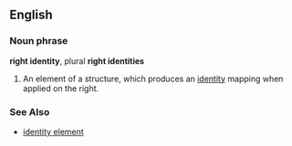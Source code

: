 ==English==

===Noun phrase===
'''right identity''', plural '''right identities'''

# {{algebra}} An element of a structure, which produces an [[identity]] mapping when applied on the right.

===See Also===
*[[identity element]]